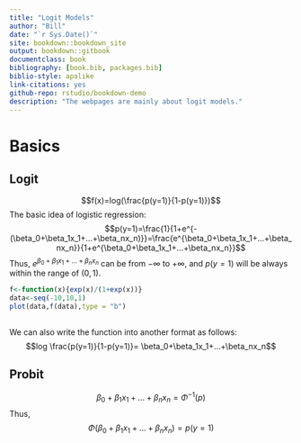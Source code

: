 ```yaml
--- 
title: "Logit Models"
author: "Bill"
date: "`r Sys.Date()`"
site: bookdown::bookdown_site
output: bookdown::gitbook
documentclass: book
bibliography: [book.bib, packages.bib]
biblio-style: apalike
link-citations: yes
github-repo: rstudio/bookdown-demo
description: "The webpages are mainly about logit models."
---
```


# Basics

## Logit

$$f(x)=log(\frac{p(y=1)}{1-p(y=1)})$$
The basic idea of logistic regression:
$$p(y=1)=\frac{1}{1+e^{-(\beta_0+\beta_1x_1+...+\beta_nx_n)}}=\frac{e^{\beta_0+\beta_1x_1+...+\beta_nx_n}}{1+e^{\beta_0+\beta_1x_1+...+\beta_nx_n}}$$
Thus, $e^{\beta_0+\beta_1x_1+...+\beta_nx_n}$ can be from $-\infty$ to $+\infty$, and $p(y=1)$ will be always within the range of $(0,1)$.

```R
f<-function(x){exp(x)/(1+exp(x))}
data<-seq(-10,10,1)
plot(data,f(data),type = "b")
  
```

We can also write the function into another format as follows:
$$log \frac{p(y=1)}{1-p(y=1)}= \beta_0+\beta_1x_1+...+\beta_nx_n$$

## Probit

$$\beta_0+\beta_1x_1+...+\beta_nx_n =\Phi^{-1}(p)$$
Thus, 
$$\Phi(\beta_0+\beta_1x_1+...+\beta_nx_n )= p(y=1)$$
